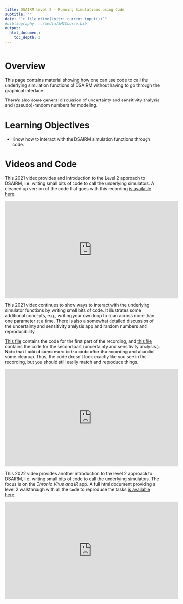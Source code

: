 ---
title: DSAIRM Level 2 - Running Simulations using Code
subtitle: ""
date: "`r file.mtime(knitr::current_input())`"
#bibliography: ../media/SMICourse.bib
output: 
  html_document:
    toc_depth: 3
---

```{r, echo = FALSE}
 
```


# Overview

This page contains material showing how one can use code to call the underlying simulation functions of DSAIRM without having to go through the graphical interface.

There's also some general discussion of uncertainty and sensitivity analysis and (pseudo)-random numbers for modeling.

# Learning Objectives
* Know how to interact with the DSAIRM simulation functions through code.



# Videos and Code


This 2021 video provides and introduction to the Level 2 approach to DSAIRM, i.e. writing small bits of code to call the underlying simulators. 
A cleaned up version of the code that goes with this recording [is available here](./code/Rscript1.R). 

<p>
<iframe width="560" height="315" src="https://www.youtube.com/embed/h75IV8YaZYI" frameborder="0" allow="accelerometer; autoplay; encrypted-media; gyroscope; picture-in-picture" allowfullscreen></iframe>
</p>


This 2021 video continues to show ways to interact with the underlying simulator functions by writing small bits of code. It illustrates some additional concepts, e.g., writing your own loop to scan across more than one parameter at a time. There is also a somewhat detailed discussion of the uncertainty and sensitivity analysis app and random numbers and reproducibility.

[This file](./code/Rscript2.R) contains the code for the first part of the recording, and [this file](./code/Rscript3.R) contains the code for the second part (uncertainty and sensitivity analysis.). Note that I added some more to the code after the recording and also did some cleanup. Thus, the code doesn't look exactly like you see in the recording, but you should still easily match and reproduce things.

<p>
<iframe width="560" height="315" src="https://www.youtube.com/embed/Pf3u7QC4Vwg" frameborder="0" allow="accelerometer; autoplay; encrypted-media; gyroscope; picture-in-picture" allowfullscreen></iframe>
</p>



This 2022 video provides another introduction to the level 2 approach to DSAIRM, i.e. writing small bits of code to call the underlying simulators. The focus is on the _Chronic Virus and IR_ app. A full html document providing a level 2 walkthrough with all the code to reproduce the tasks [is available here](./code/chronicvirusir_solution.html). 

<p>
<iframe width="560" height="315" src="https://www.youtube.com/embed/ZkUkl4r-YZU" frameborder="0" allow="accelerometer; autoplay; encrypted-media; gyroscope; picture-in-picture" allowfullscreen></iframe>
</p>



